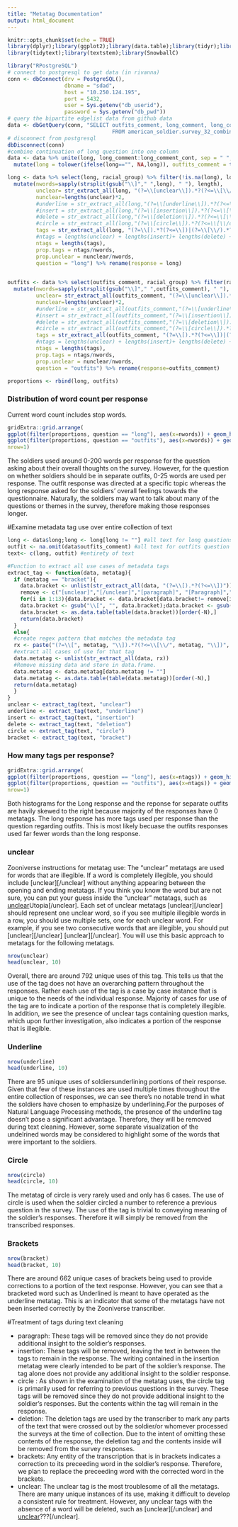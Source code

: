 ```yaml
---
title: "Metatag Documentation"
output: html_document
---
```


```r
knitr::opts_chunk$set(echo = TRUE)
library(dplyr);library(ggplot2);library(data.table);library(tidyr);library(stringr);library(gridExtra)
library(tidytext);library(textstem);library(SnowballC)
```

```r
library("RPostgreSQL")
# connect to postgresql to get data (in rivanna)
conn <- dbConnect(drv = PostgreSQL(), 
                  dbname = "sdad", 
                  host = "10.250.124.195", 
                  port = 5432, 
                  user = Sys.getenv("db_userid"), 
                  password = Sys.getenv("db_pwd"))
# query the bipartite edgelist data from github data  
data <- dbGetQuery(conn, "SELECT outfits_comment, long_comment, long_comment_cont, racial_group  
                                 FROM american_soldier.survey_32_combined")
# disconnect from postgresql
dbDisconnect(conn)
#combine continuation of long question into one column
data <- data %>% unite(long, long_comment:long_comment_cont, sep = " ", na.rm = TRUE) %>% 
  mutate(long = tolower(ifelse(long=="", NA,long)), outfits_comment = tolower(ifelse(outfits_comment=="", NA,outfits_comment)), index= 1:nrow(data))

```

```r
long <- data %>% select(long, racial_group) %>% filter(!is.na(long), long != " ", long != "") %>%
  mutate(nwords=sapply(strsplit(gsub("\\]"," ",long), " "), length),
         unclear= str_extract_all(long, "(?=\\[unclear\\]).*?(?<=\\[\\/unclear\\])"),
         nunclear=lengths(unclear)*2,
         #underline = str_extract_all(long,"(?=\\[underline\\]).*?(?<=\\[\\/underline\\])"),
         #insert = str_extract_all(long,"(?=\\[insertion\\]).*?(?<=\\[\\/insertion\\])"),
         #delete = str_extract_all(long,"(?=\\[deletion\\]).*?(?<=\\[\\/deletion\\])"),
         #circle = str_extract_all(long,"(?=\\[circle\\]).*?(?<=\\[\\/circle\\])"),
         tags = str_extract_all(long, "(?=\\[).*?(?<=\\])|(?=\\[\\/).*?(?<=\\])"),
         #ntags = lengths(unclear) + lengths(insert)+ lengths(delete) + lengths(circle),
         ntags = lengths(tags),
         prop.tags = ntags/nwords,
         prop.unclear = nunclear/nwords,
         question = "long") %>% rename(response = long)
 

outfits <- data %>% select(outfits_comment, racial_group) %>% filter(racial_group=="white", !is.na(outfits_comment)) %>%
  mutate(nwords=sapply(strsplit(gsub("\\]"," ",outfits_comment), " "), length),
         unclear= str_extract_all(outfits_comment, "(?=\\[unclear\\]).*?(?<=\\[\\/unclear\\])"),
         nunclear=lengths(unclear)*2,
         #underline = str_extract_all(outfits_comment,"(?=\\[underline\\]).*?(?<=\\[\\/underline\\])"),
         #insert = str_extract_all(outfits_comment,"(?=\\[insertion\\]).*?(?<=\\[\\/insertion\\])"),
         #delete = str_extract_all(outfits_comment,"(?=\\[deletion\\]).*?(?<=\\[\\/deletion\\])"),
         #circle = str_extract_all(outfits_comment,"(?=\\[circle\\]).*?(?<=\\[\\/circle\\])"),
         tags = str_extract_all(outfits_comment, "(?=\\[).*?(?<=\\])|(?=\\[\\/).*?(?<=\\])"),
         #ntags = lengths(unclear) + lengths(insert)+ lengths(delete) + lengths(circle),
         ntags = lengths(tags),
         prop.tags = ntags/nwords,
         prop.unclear = nunclear/nwords,
         question = "outfits") %>% rename(response=outfits_comment)

proportions <- rbind(long, outfits)
```
### Distribution of word count per response
Current word count includes stop words. 
```r
gridExtra::grid.arrange(
ggplot(filter(proportions, question == "long"), aes(x=nwords)) + geom_histogram(aes(y=..count../sum(..count..)), bins = 50, fill = "dark blue") + ggtitle("Long: number of words per comment") + coord_cartesian(ylim = c(0,0.25)) + ylab("% of responses"),
ggplot(filter(proportions, question == "outfits"), aes(x=nwords)) + geom_histogram(aes(y=..count../sum(..count..)), bins = 50, fill = "dark blue") +ggtitle("Outfits: number of words per comment")+ coord_cartesian(ylim = c(0,0.25))+ ylab("% of responses"),
nrow=1)
```

The soldiers used around 0-200 words per response for the question asking about their overall thoughts on the survey. However, for the question on whether soldiers should be in separate outfits, 0-25 words are used per response. The outfit response was directed at a specific topic whereas the long response asked for the soldiers' overall feelings towards the questionnaire. Naturally, the soldiers may want to talk about many of the questions or themes in the survey, therefore making those responses longer. 

#Examine metadata tag use over entire collection of text
```r
long <- data$long;long <- long[long != ""] #all text for long questions
outfit <- na.omit(data$outfits_comment) #all text for outfits question
text<- c(long, outfit) #entirety of text
```


```r
#Function to extract all use cases of metadata tags
extract_tag <- function(data, metatag){
  if (metatag == "bracket"){
    data.bracket <- unlist(str_extract_all(data, "(?=\\[).*?(?<=\\])"))
    remove <- c("[unclear]","[/unclear]","[paragraph]", "[Paragraph]","[insertion]","[/insertion]", "", "[deletion]", "[/deletion]", "[underline]", "[/underline]", "[circle]", "[/circle]")
    for(i in 1:13){data.bracket <- data.bracket[data.bracket!= remove[i]]}
    data.bracket <- gsub("\\[", "", data.bracket);data.bracket <- gsub("\\]", "", data.bracket)
    data.bracket <- as.data.table(table(data.bracket))[order(-N),]
    return(data.bracket)
  }
  else{
  #create regex pattern that matches the metadata tag
  rx <- paste("(?=\\[", metatag, "\\]).*?(?<=\\[\\/", metatag, "\\])", sep="")
  #extract all cases of use for that tag
  data.metatag <- unlist(str_extract_all(data, rx))
  #Remove missing data and store in data.frame.
  data.metatag <- data.metatag[data.metatag != ""]
  data.metatag <- as.data.table(table(data.metatag))[order(-N),]
  return(data.metatag)
  }
}
unclear <- extract_tag(text, "unclear")
underline <- extract_tag(text, "underline")
insert <- extract_tag(text, "insertion")
delete <- extract_tag(text, "deletion")
circle <- extract_tag(text, "circle")
bracket <- extract_tag(text, "bracket")
```

### How many tags per response?




```r
gridExtra::grid.arrange(
ggplot(filter(proportions, question == "long"), aes(x=ntags)) + geom_histogram(aes(y=..count../sum(..count..)), bins = 50, fill = "dark blue") + ggtitle("Long: metatags per comment")+ coord_cartesian(ylim = c(0,1))+ ylab("% of responses"),
ggplot(filter(proportions, question == "outfits"), aes(x=ntags)) + geom_histogram(aes(y=..count../sum(..count..)), bins = 50, fill = "dark blue") +ggtitle("Outfits:metatags per comment")+ coord_cartesian(ylim = c(0,1)) + scale_x_continuous(breaks = seq(0, 10, 2))+ ylab("% of responses"),
nrow=1)
```

Both histograms for the Long response and the reponse for separate outfits are havily skewed to the right because majority of the responses have 0 metatags. The long response has more tags used per response than the question regarding outfits. This is most likely becuase the outfits responses used far fewer words than the long response.

### unclear

Zooniverse instructions for metatag use: 
The "unclear" metatags are used for words that are illegible. If a word is completely illegible, you should include [unclear][/unclear] without anything appearing between the opening and ending metatags. If you think you know the word but are not sure, you can put your guess inside the "unclear" metatags, such as [unclear]Utopia[/unclear]. Each set of unclear metatags [unclear][/unclear] should represent one unclear word, so if you see multiple illegible words in a row, you should use multiple sets, one for each unclear word. For example, if you see two consecutive words that are illegible, you should put [unclear][/unclear] [unclear][/unclear]. You will use this basic approach to metatags for the following metatags.
```r
nrow(unclear)
head(unclear, 10)
```

Overall, there are around 792 unique uses of this tag. This tells us that the use of the tag does not have an overarching pattern throughout the responses. Rather each use of the tag is a case by case instance that is unique to the needs of the individual response. Majority of cases for use of the tag are to indicate a portion of the response that is completely illegible. In addition, we see the presence of unclear tags containing question marks, which upon further investigation, also indicates a portion of the response that is illegible.  

### Underline

```r
nrow(underline)
head(underline, 10)
```

There are 95 unique uses of soldiersunderlining portions of their response. Given that few of these instances are used multiple times throughout the entire collection of responses, we can see there's no notable trend in what the soldiers have chosen to emphasize by underlining.For the purposes of Natural Language Processing methods, the presence of the underline tag doesn't pose a significant advantage. Therefore, they will be removed during text cleaning. However, some separate visualization of the undelrined words may be considered to highlight some of the words that were important to the soldiers.

### Circle

```r
nrow(circle)
head(circle, 10)
```

The metatag of circle is very rarely used and only has 6 cases. The use of circle is used when the soldier circled a number to reference a previous question in the survey. The use of the tag is trivial to conveying meaning of the soldier's responses. Therefore it will simply be removed from the transcribed responses.

### Brackets
```r
nrow(bracket)
head(bracket, 10)
```

There are around 662 unique cases of brackets being used to provide corrections to a portion of the text response. However, you can see that a bracketed word such as Underlined is meant to have operated as the underline metatag. This is an indicator that some of the metatags have not been inserted correctly by the Zooniverse transcriber.

#Treatment of tags during text cleaning

* paragraph: These tags will be removed since they do not provide additional insight to the soldier's responses.
* insertion: These tags will be removed, leaving the text in between the tags to remain in the response. The writing contained in the insertion metatag were clearly intended to be part of the soldier's response. The tag alone does not provide any additional insight to the soldier response.    
* circle : As shown in the examination of the metatag uses, the circle tag is primarily used for referring to previous questions in the survey. These tags will be removed since they do not provide additional insight to the soldier's responses. But the contents within the tag will remain in the response.   
* deletion: The deletion tags are used by the transcriber to mark any parts of the text that were crossed out by the soldier/or whomever processed the surveys at the time of collection. Due to the intent of omitting these contents of the response, the deletion tag and the contents inside will be removed from the survey responses.
* brackets: Any entity of the transcription that is in brackets indicates a correction to its preceeding word in the soldier's response. Therefore, we plan to replace the preceeding word with the corrected word in the brackets. 
* unclear: The unclear tag is the most troublesome of all the metatags. There are many unique instances of its use, making it difficult to develop a consistent rule for treatment. However, any unclear tags with the absence of a word will be deleted, such as [unclear][/unclear] and [unclear]???[/unclear]. 